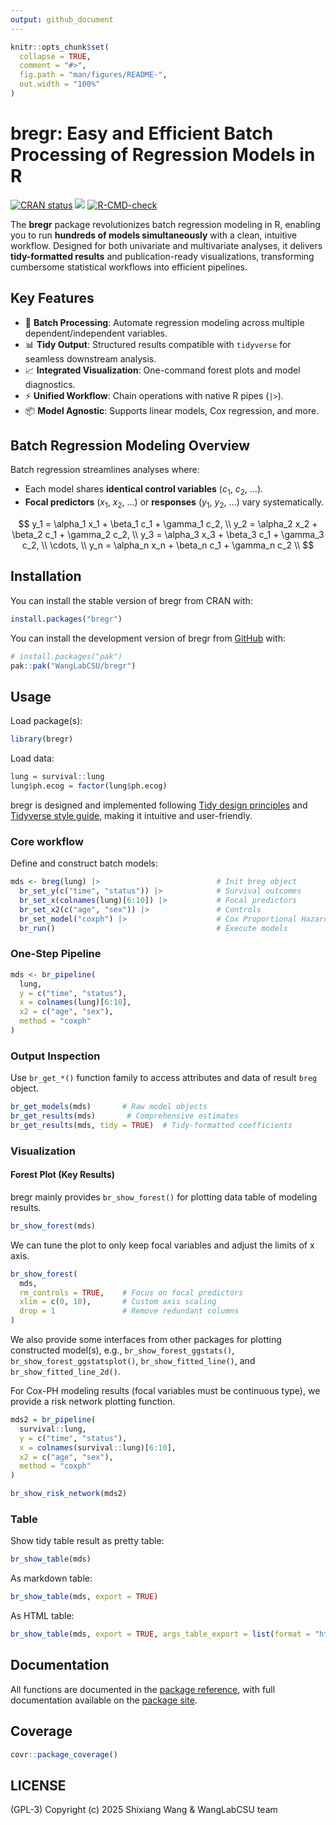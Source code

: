 ```yaml
---
output: github_document
---
```


<!-- README.md is generated from README.Rmd. Please edit that file -->

```r
knitr::opts_chunk$set(
  collapse = TRUE,
  comment = "#>",
  fig.path = "man/figures/README-",
  out.width = "100%"
)
```

# bregr: Easy and Efficient Batch Processing of Regression Models in R

<!-- badges: start -->
[![CRAN status](https://www.r-pkg.org/badges/version/bregr)](https://CRAN.R-project.org/package=bregr)
[![](https://cranlogs.r-pkg.org/badges/grand-total/bregr?color=blue)](https://cran.r-project.org/package=bregr)
[![R-CMD-check](https://github.com/WangLabCSU/bregr/actions/workflows/R-CMD-check.yaml/badge.svg)](https://github.com/WangLabCSU/bregr/actions/workflows/R-CMD-check.yaml)
<!-- badges: end -->

The **bregr** package revolutionizes batch regression modeling in R, enabling you to run **hundreds of models simultaneously** with a clean, intuitive workflow. Designed for both univariate and multivariate analyses, it delivers **tidy-formatted results** and publication-ready visualizations, transforming cumbersome statistical workflows into efficient pipelines.

## Key Features

- 🚀 **Batch Processing**: Automate regression modeling across multiple dependent/independent variables.
- 📊 **Tidy Output**: Structured results compatible with `tidyverse` for seamless downstream analysis.
- 📈 **Integrated Visualization**: One-command forest plots and model diagnostics.
- ⚡️ **Unified Workflow**: Chain operations with native R pipes (`|>`).
- 📦 **Model Agnostic**: Supports linear models, Cox regression, and more.

## Batch Regression Modeling Overview

Batch regression streamlines analyses where:

- Each model shares **identical control variables** ($c_1$, $c_2$, ...).
- **Focal predictors** ($x_1$, $x_2$, ...) or **responses** ($y_1$, $y_2$, ...) vary systematically.

$$
y_1 = \alpha_1 x_1 + \beta_1 c_1 + \gamma_1 c_2, \\
y_2 = \alpha_2 x_2 + \beta_2 c_1 + \gamma_2 c_2, \\
y_3 = \alpha_3 x_3 + \beta_3 c_1 + \gamma_3 c_2, \\
\cdots, \\
y_n = \alpha_n x_n + \beta_n c_1 + \gamma_n c_2 \\
$$


## Installation

You can install the stable version of bregr from CRAN with:

```r
install.packages("bregr")
```

You can install the development version of bregr from [GitHub](https://github.com/) with:

``` r
# install.packages("pak")
pak::pak("WangLabCSU/bregr")
```

## Usage

Load package(s):

```r
library(bregr)
```

Load data:

```r
lung = survival::lung
lung$ph.ecog = factor(lung$ph.ecog)
```

bregr is designed and implemented following [Tidy design principles](https://design.tidyverse.org/) and [Tidyverse style guide](https://style.tidyverse.org/), making it intuitive and user-friendly.


### Core workflow

Define and construct batch models:

```r
mds <- breg(lung) |>                          # Init breg object
  br_set_y(c("time", "status")) |>            # Survival outcomes  
  br_set_x(colnames(lung)[6:10]) |>           # Focal predictors  
  br_set_x2(c("age", "sex")) |>               # Controls  
  br_set_model("coxph") |>                    # Cox Proportional Hazards  
  br_run()                                    # Execute models  
```

### One-Step Pipeline

```r
mds <- br_pipeline(  
  lung,  
  y = c("time", "status"),  
  x = colnames(lung)[6:10],  
  x2 = c("age", "sex"),  
  method = "coxph"  
)  
```

### Output Inspection

Use `br_get_*()` function family to access attributes and data of result `breg` object.

```r
br_get_models(mds)       # Raw model objects  
br_get_results(mds)       # Comprehensive estimates  
br_get_results(mds, tidy = TRUE)  # Tidy-formatted coefficients  
```

### Visualization

#### Forest Plot (Key Results)

bregr mainly provides `br_show_forest()` for plotting data table of modeling results.

```r
br_show_forest(mds)
```

We can tune the plot to only keep focal variables and adjust the limits of x axis.

```r
br_show_forest(  
  mds,  
  rm_controls = TRUE,    # Focus on focal predictors  
  xlim = c(0, 10),       # Custom axis scaling  
  drop = 1               # Remove redundant columns  
)  
```

We also provide some interfaces from other packages for plotting constructed model(s), e.g., `br_show_forest_ggstats()`, `br_show_forest_ggstatsplot()`, `br_show_fitted_line()`,
and `br_show_fitted_line_2d()`.

For Cox-PH modeling results (focal variables must be continuous type), we provide a risk network plotting function.

```r
mds2 = br_pipeline(
  survival::lung,
  y = c("time", "status"),
  x = colnames(survival::lung)[6:10],
  x2 = c("age", "sex"),
  method = "coxph"
)
```

```r
br_show_risk_network(mds2)
```


### Table

Show tidy table result as pretty table:

```r
br_show_table(mds)
```

As markdown table:

```r
br_show_table(mds, export = TRUE)
```

As HTML table:

```r
br_show_table(mds, export = TRUE, args_table_export = list(format = "html"))
```

## Documentation

All functions are documented in the [package reference](https://wanglabcsu.github.io/bregr/reference/), with full documentation available on the [package site](https://wanglabcsu.github.io/bregr/).

## Coverage

```r
covr::package_coverage()
```

## LICENSE

(GPL-3) Copyright (c) 2025 Shixiang Wang & WangLabCSU team
